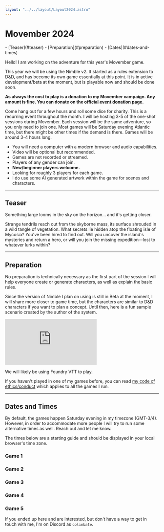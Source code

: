 ```yaml
---
layout: "../../layout/Layout2024.astro"
---
```


# Movember 2024

<nav>
- [Teaser](#teaser)
- [Preparation](#preparation)
- [Dates](#dates-and-times)
</nav>

Hello! I am working on the adventure for this year's Movember game.

This year we will be using the Nimble v2. It started as a rules extension to D&D, and has become its own game essentially at this point. It is in active development/beta at the moment, but is playable now and should be done soon.

**As always the cost to play is a donation to my Movember campaign. Any amount is fine. You can donate on the [official event donation page](/donate).**

Come hang out for a few hours and roll some dice for charity. This is a recurring event throughout the month. I will be hosting 3-5 of the one-shot sessions during Movember. Each session will be the same adventure, so you only need to join one. Most games will be Saturday evening Atlantic time, but there might be other times if the demand is there. Games will be around 3-4 hours long.

- You will need a computer with a modern browser and audio capabilities.
- Video will be optional but recommended.
- Games are not recorded or streamed.
- Players of any gender can join.
- **New/beginner players welcome.**
- Looking for roughly 3 players for each game.
- I do use some AI generated artwork within the game for scenes and characters.

---

## Teaser

Something large looms in the sky on the horizon… and it's getting closer.

Strange tendrils reach out from the skyborne mass, its surface shrouded in a wild tangle of vegetation. What secrets lie hidden atop the floating isle of Mycosia? You've been hired to find out. Will you uncover the island's mysteries and return a hero, or will you join the missing expedition—lost to whatever lurks within?

---

## Preparation

No preparation is technically necessary as the first part of the session I will help everyone create or generate characters, as well as explain the basic rules. 

Since the version of Nimble I plan on using is still in Beta at the moment, I will share more closer to game time, but the characters are similar to D&D characters if you want to plan a concept. Until then, here is a fun sample scenario created by the author of the system.

<div class='embed-container'><iframe src='https://www.youtube.com/embed/QLtdYJhl6vE' frameborder='0' allowfullscreen></iframe></div>

We will likely be using Foundry VTT to play.

If you haven't played in one of my games before, you can read [my code of ethics/conduct](https://divora.world/code-of-ethics/) which applies to all the games I run.

---

## Dates and Times

By default, the games happen Saturday evening in my timezone (GMT-3/4). However, in order to accommodate more people I will try to run some alternative times as well. Reach out and let me know.

The times below are a starting guide and should be displayed in your local browser's time zone.

<Game>

### Game 1

<LocalDate date="2024-11-02T23:00:00Z" />

<Spots remaining={3} />

</Game>

<Game alt>

### Game 2

<LocalDate date="2024-11-10T00:00:00Z" />

<Spots remaining={3} />

</Game>

<Game>

### Game 3

<LocalDate date="2024-11-17T00:00:00Z" />

<Spots remaining={3} />

</Game>

<Game alt>

### Game 4

<LocalDate date="2024-11-24T00:00:00Z" />

<Spots remaining={3} />

</Game>

<Game>

### Game 5

<LocalDate date="2024-12-01T00:00:00Z" />

<Spots remaining={3} />

</Game>

If you ended up here and are interested, but don't have a way to get in touch with me, I'm on Discord as `colinbate`.

[1]: https://dev.brighterworldsrpg.com/
